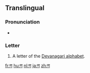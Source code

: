 {{Devanagari character info|hex=923|name=DEVANAGARI LETTER NNA|image=[[File:Deva-ण-order.gif|100px]]}}
{{also|प}}
==Translingual==

===Pronunciation===
* {{IPA|/ɳə/|lang=mul}} {{qualifier|may vary by language}}

===Letter===
{{mul-Deva|ṇa}}

# A letter of the [[Devanagari alphabet]].

[[fr:ण]]
[[hu:ण]]
[[nl:ण]]
[[ja:ण]]
[[zh:ण]]